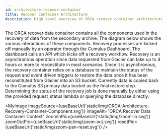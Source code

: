 ```yaml
---
id: architecture-recover-container
title: Recover Container Architecture
description: High level overview of ORCA recover container architecture.
---
```



The ORCA recover data container contains all the components used in the recovery
of data from the secondary archive. The diagram below shows the various
interactions of these components. Recovery processes are kicked off manually
by an operator through the Cumulus Dashboard. The dashboard calls an API which
kicks off a recovery workflow. Recovery is an asynchronous operation since data
requested from Glacier can take up to 4 hours or more to reconstitute in most
scenarios. Since it is asynchronous, the recovery container relies on a database
to maintain the status of the request and event driven triggers to restore the
data once it has been reconstituted from Glacier into an S3 bucket. Currently
data is copied back to the Cumulus S3 primary data bucket as the final restore
step. Determining the status of the recovery job is done manually by either
using the provided request_status lambda or querying the database directly.


<MyImage
    imageSource={useBaseUrl('static/img/ORCA-Architecture-Recovery-Container-Component.svg')}
    imageAlt="ORCA Recover Data Container Context"
    zoomInPic={useBaseUrl('static/img/zoom-in.svg')}
    zoomOutPic={useBaseUrl('static/img/zoom-out.svg')}
    resetPic={useBaseUrl('static/img/zoom-pan-reset.svg')}
/>



